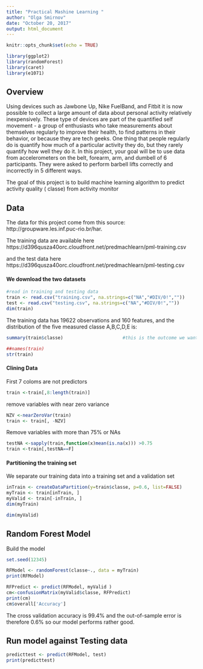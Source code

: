 ---
title: "Practical Mashine Learning "
author: "Olga Smirnov"
date: "October 20, 2017"
output: html_document
---

```{r setup, include=FALSE}
knitr::opts_chunk$set(echo = TRUE)

library(ggplot2)
library(randomForest)
library(caret)
library(e1071)

```

## Overview

Using devices such as Jawbone Up, Nike FuelBand, and Fitbit it is now possible to collect a large amount of data about personal activity relatively inexpensively. These type of devices are part of the quantified self movement - a group of enthusiasts who take measurements about themselves regularly to improve their health, to find patterns in their behavior, or because they are tech geeks. One thing that people regularly do is quantify how much of a particular activity they do, but they rarely quantify how well they do it. In this project, your goal will be to use data from accelerometers on the belt, forearm, arm, and dumbell of 6 participants. They were asked to perform barbell lifts correctly and incorrectly in 5 different ways. 

The goal of this project is to build machine learning algorithm to predict activity quality ( classe) from activity monitor


## Data
The data for this project come from this source: http://groupware.les.inf.puc-rio.br/har.

The training data are available here https://d396qusza40orc.cloudfront.net/predmachlearn/pml-training.csv

and the test data here 
https://d396qusza40orc.cloudfront.net/predmachlearn/pml-testing.csv

#### We download the two datasets

```{r }

#read in training and testing data
train <- read.csv("training.csv", na.strings=c("NA","#DIV/0!",""))
test <- read.csv("testing.csv", na.strings=c("NA","#DIV/0!",""))
dim(train)
```
The training data has 19622 observations and 160 features, and the distribution of the five measured classe A,B,C,D,E is:
```{r}

summary(train$classe)                      #this is the outcome we want to predict

##names(train)
str(train)
```
#### Clining Data

First 7 coloms are not predictors
```{r}
train <-train[,8:length(train)]
```

remove variables with near zero variance
```{r} 
NZV <-nearZeroVar(train)
train <- train[, -NZV]
```
Remove variables with more than 75% or NAs
```{r}
testNA <-sapply(train,function(x)mean(is.na(x))) >0.75
train <-train[,testNA==F]
```
#### Partitioning the training set

We separate our training data into a training set and a validation set
```{r}


inTrain <- createDataPartition(y=train$classe, p=0.6, list=FALSE)
myTrain <- train[inTrain, ]
myValid <- train[-inTrain, ]
dim(myTrain)

dim(myValid)
```
## Random Forest Model

Build the model
```{r}
set.seed(12345)

RFModel <- randomForest(classe~., data = myTrain)
print(RFModel)

RFPredict <- predict(RFModel, myValid )
cm<-confusionMatrix(myValid$classe, RFPredict)
print(cm)
cm$overall['Accuracy']
```

The cross validation accuracy is 99.4% and the out-of-sample error is therefore 0.6%  so our model performs rather good.

## Run model against Testing data
```{r}
predicttest <- predict(RFModel, test)
print(predicttest)
```

